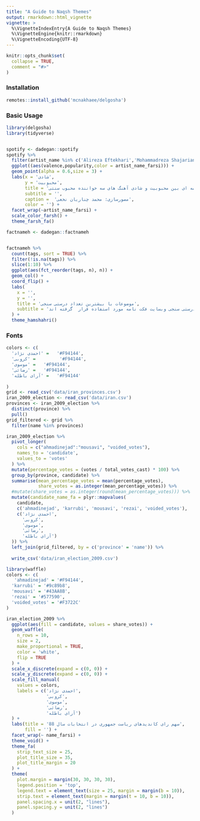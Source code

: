 ```yaml
---
title: "A Guide to Naqsh Themes"
output: rmarkdown::html_vignette
vignette: >
  %\VignetteIndexEntry{A Guide to Naqsh Themes}
  %\VignetteEngine{knitr::rmarkdown}
  %\VignetteEncoding{UTF-8}
---
```


```r
knitr::opts_chunk$set(
  collapse = TRUE,
  comment = "#>"
)
```


### Installation

```r
remotes::install_github('mcnakhaee/delgosha')
```


### Basic Usage

```r
library(delgosha)
library(tidyverse)


spotify <- dadegan::spotify
spotify %>% 
  filter(artist_name %in% c('Alireza Eftekhari','Mohammadreza Shajarian','Alireza Ghorbani')) %>% 
  ggplot((aes(valence,popularity,color = artist_name_farsi))) +
  geom_point(alpha = 0.6,size = 3) +
  labs(x = 'شادی',
       y = 'محبوبیت',
       title = 'مقایسه ای بین محبوبیت و شادی آهنگ های سه خواننده محبوب سنتی',
       subtitle = '',
       caption =  'مصورسازی: محمد چناریان نخعی',
       color = '') +
  facet_wrap(~artist_name_farsi) +
  scale_color_farsh() +
  theme_farsh_fa()
```

```r

factnameh <- dadegan::factnameh


factnameh %>%
  count(tags, sort = TRUE) %>%
  filter(!is.na(tags)) %>%
  slice(1:10) %>%
  ggplot(aes(fct_reorder(tags, n), n)) +
  geom_col() +
  coord_flip() +
  labs(
    x = '',
    y = '',
    title = 'موضوعات با بیشترین تعداد درستی سنجی',
    subtitle = 'بیشترین برچسب هایی که در مقالات درستی سنجی وبسایت فکت نامه مورد استفاده قرار  گرفته اند.'
  ) +
  theme_hamshahri()


```





### Fonts


```r

colors <- c(
  'احمدی نژاد' =   '#F94144',
  'کروبی' =         '#F94144',
  'موسوی' =   '#F94144',
  'رضائی' =   '#F94144',
  'آرای باطله' =   '#F94144'
  
)
grid <- read_csv('data/iran_provinces.csv')
iran_2009_election <- read_csv('data/iran.csv')
provinces <- iran_2009_election %>% 
  distinct(province) %>% 
  pull()
grid_filtered <- grid %>% 
  filter(name %in% provinces)

iran_2009_election %>%
  pivot_longer(
    cols = c("ahmadinejad":"mousavi", "voided_votes"),
    names_to = 'candidate',
    values_to = 'votes'
  ) %>%
  mutate(percentage_votes = (votes / total_votes_cast) * 100) %>%
  group_by(province, candidate) %>%
  summarise(mean_percentage_votes = mean(percentage_votes),
            share_votes = as.integer(mean_percentage_votes)) %>%
  #mutate(share_votes = as.integer(round(mean_percentage_votes))) %>%
  mutate(candidate_name_fa = plyr::mapvalues(
    candidate,
    c('ahmadinejad', 'karrubi', 'mousavi', 'rezai', 'voided_votes'),
    c('احمدی نژاد',
      'کروبی',
      'موسوی',
      'رضائی',
      'آرای باطله')
  )) %>%
  left_join(grid_filtered, by = c('province' = 'name')) %>%
  
  write_csv('data/iran_election_2009.csv')
```

```r
library(waffle)
colors <- c(
   'ahmadinejad' = '#F94144',
  'karrubi' = '#9c89b8',
  'mousavi' = '#43AA8B',
  'rezai' = '#577590',
  'voided_votes' = '#F3722C'
)

iran_election_2009 %>%
  ggplot(aes(fill = candidate, values = share_votes)) +
  geom_waffle(
    n_rows = 10,
    size = 2,
    make_proportional = TRUE,
    color = 'white',
    flip = TRUE
  ) +
  scale_x_discrete(expand = c(0, 0)) +
  scale_y_discrete(expand = c(0, 0)) +
  scale_fill_manual(
    values = colors,
    labels = c('احمدی نژاد',
               'کروبی',
               'موسوی',
               'رضائی',
               'آرای باطله')
  ) +
  labs(title = 'سهم رای کاندیدهای ریاست جمهوری در انتخابات سال 88',
       fill = '') +
  facet_wrap(~ name_farsi) +
  theme_void() +
  theme_fa(
    strip_text_size = 25,
    plot_title_size = 35,
    plot_title_margin = 20
  ) +
  theme(
    plot.margin = margin(30, 30, 30, 30),
    legend.position = 'top',
    legend.text = element_text(size = 25, margin = margin(b = 10)),
    strip.text = element_text(margin = margin(t = 10, b = 10)),
    panel.spacing.x = unit(2, "lines"),
    panel.spacing.y = unit(2, "lines")
  )

  
```


